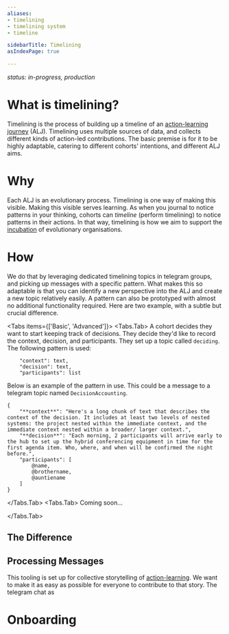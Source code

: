 ```yaml
---
aliases:
- timelining
- timelining system
- timeline

sidebarTitle: Timelining
asIndexPage: true

---
```



*status: in-progress, production*

# What is timelining?
Timelining is the process of building up a timeline of an [action-learning journey](patterns/action-learning%20journeys.md) (ALJ). Timelining uses multiple sources of data, and collects different kinds of action-led contributions. The basic premise is for it to be highly adaptable, catering to different cohorts' intentions, and different ALJ aims.
# Why
Each ALJ is an evolutionary process. Timelining is one way of making this visible. Making this visible serves learning. As when you journal to notice patterns in your thinking, cohorts can *timeline* (perform timelining) to notice patterns in their actions. In that way, timelining is how we aim to support the [incubation](home) of evolutionary organisations. 
# How
We do that by leveraging dedicated timelining topics in telegram groups, and picking up messages with a specific pattern. What makes this so adaptable is that you can identify a new perspective into the ALJ and create a new topic relatively easily. A pattern can also be prototyped with almost no additional functionality required. Here are two example, with a subtle but crucial difference.

<Tabs items={['Basic', 'Advanced']}> 
<Tabs.Tab>
A cohort decides they want to start keeping track of decisions. They decide they'd like to record the context, decision, and participants. They set up a topic called `deciding`. The following pattern is used:

```
	"context": text,
	"decision": text,
	"participants": list
```

Below is an example of the pattern in use. This could be a message to a telegram topic named `DecisionAccounting`.

```
{
	"**context**": "Here's a long chunk of text that describes the context of the decision. It includes at least two levels of nested systems: the project nested within the immediate context, and the immediate context nested within a broader/ larger context.",
	"**decision**": "Each morning, 2 participants will arrive early to the hub to set up the hybrid conferencing equipment in time for the first agenda item. Who, where, and when will be confirmed the night before.",
	"participants": [
		@name,
		@brothername,
		@auntiename
	]
}
```

</Tabs.Tab> 
<Tabs.Tab>
Coming soon...

</Tabs.Tab> 
</Tabs> 

## The Difference

## Processing Messages
This tooling is set up for collective storytelling of [action-learning](patterns/action-learning.md). We want to make it as easy as possible for everyone to contribute to that story. The telegram chat as 

# Onboarding
